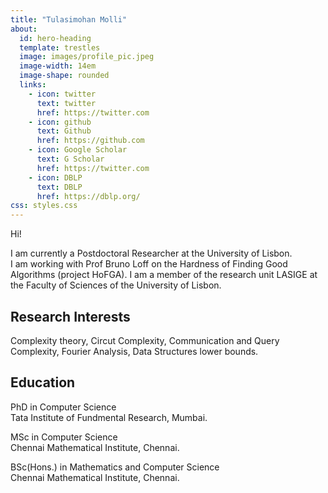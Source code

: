 ```yaml
---
title: "Tulasimohan Molli"
about:
  id: hero-heading
  template: trestles
  image: images/profile_pic.jpeg
  image-width: 14em
  image-shape: rounded
  links:
    - icon: twitter
      text: twitter
      href: https://twitter.com
    - icon: github
      text: Github
      href: https://github.com
    - icon: Google Scholar
      text: G Scholar
      href: https://twitter.com
    - icon: DBLP
      text: DBLP
      href: https://dblp.org/
css: styles.css
---
```



:::{#hero-heading}

Hi! 

I am currently a Postdoctoral Researcher at the University of Lisbon.  
I am working with Prof Bruno Loff on the Hardness of Finding Good Algorithms (project HoFGA). I am a member of the research unit LASIGE at the Faculty of Sciences of the University of Lisbon.   

## Research Interests
Complexity theory, Circut Complexity, Communication and Query Complexity, 
Fourier Analysis, Data Structures lower bounds. 


## Education

PhD in Computer Science </br>
Tata Institute of Fundmental Research, Mumbai. 

MSc in Computer Science </br>
Chennai Mathematical Institute, Chennai. 

BSc(Hons.) in Mathematics and Computer Science </br>
Chennai Mathematical Institute, Chennai.  

:::